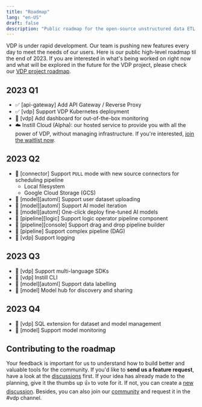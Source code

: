 ```yaml
---
title: "Roadmap"
lang: "en-US"
draft: false
description: "Public roadmap for the open-source unstructured data ETL tool VDP https://github.com/instill-ai/vdp"
---
```


VDP is under rapid development. Our team is pushing new features every day to meet the needs of our users. Here is our public high-level roadmap til the end of 2023. If you are interested in what's being worked on right now and what will be explored in the future for the VDP project, please check our [VDP project roadmap](https://github.com/orgs/instill-ai/projects/5/views/4).

## 2023 Q1

- ✅ [api-gateway] Add API Gateway / Reverse Proxy
- ✅ [vdp] Support VDP Kubernetes deployment
- 🎯 [vdp] Add dashboard for out-of-the-box monitoring
- ☁️ Instill Cloud (Alpha): our hosted service to provide you with all the power of VDP, without managing infrastructure. If you're interested, [join the waitlist now](/get-access/?utm_source=documentation&utm_medium=link).

## 2023 Q2

- 🔌 [connector] Support `PULL` mode with new source connectors for scheduling pipeline
  - Local filesystem
  - Google Cloud Storage (GCS)
- 🔮 [model][automl] Support user dataset uploading
- 🔮 [model][automl] Support AI model iteration
- 🔮 [model][automl] One-click deploy fine-tuned AI models
- 🎯 [pipeline][logic] Support logic operator pipeline component
- 🎯 [pipeline][console] Support drag and drop pipeline builder
- 🎯 [pipeline] Support complex pipeline (DAG)
- 🎯 [vdp] Support logging

## 2023 Q3

- 🎯 [vdp] Support multi-language SDKs
- 🎯 [vdp] Instill CLI
- 🔮 [model][automl] Support data labelling
- 🔮 [model] Model hub for discovery and sharing

## 2023 Q4

- 🎯 [vdp] SQL extension for dataset and model management
- 🔮 [model] Support model monitoring

## Contributing to the roadmap

Your feedback is important for us to understand how to build better and valuable tools for the community. If you'd like to **send us a feature request**, have a look at the [discussions](https://github.com/instill-ai/vdp/discussions) first. If your idea has already made to the planning, give it the thumbs up 👍 to vote for it. If not, you can create a [new discussion](https://github.com/instill-ai/vdp/discussions/new). Besides, you can also join our [community](https://discord.gg/sevxWsqpGh) and request it in the #vdp channel.
